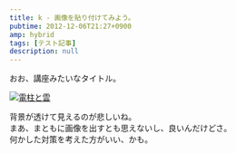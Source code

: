 ```yaml
---
title: k - 画像を貼り付けてみよう。
pubtime: 2012-12-06T21:27+0900
amp: hybrid
tags: [テスト記事]
description: null
---
```


おお、講座みたいなタイトル。

[![電柱と雲](/blog/2012/12/img.jpg "1504x1000")](/blog/2012/12/img.jpg)

背景が透けて見えるのが悲しいね。<br />
まあ、まともに画像を出すとも思えないし、良いんだけどさ。<br />
何かした対策を考えた方がいい、かも。
